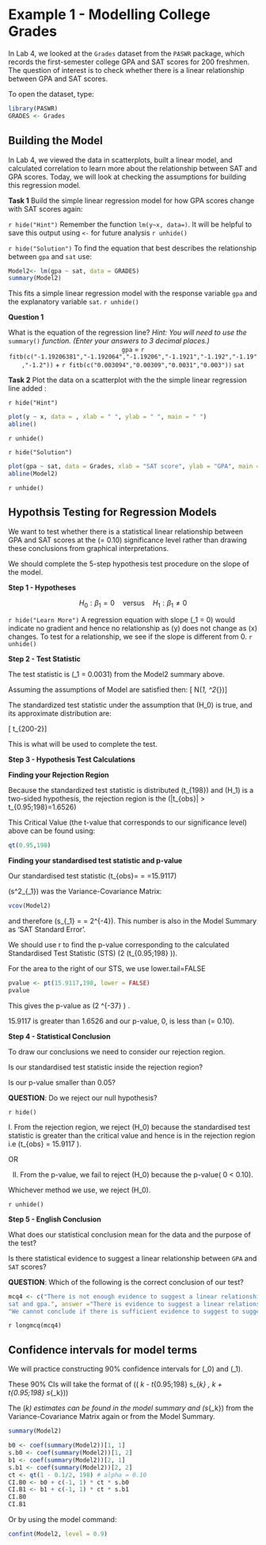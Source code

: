 # Example 1 - Modelling College Grades


In Lab 4, we looked at the `Grades` dataset from the `PASWR` package, which records the first-semester college GPA and SAT scores for 200 freshmen. The question of interest is to check whether there is a linear relationship between GPA and SAT scores. 

To open the dataset, type:
```r
library(PASWR)
GRADES <- Grades
```

## Building the Model

In Lab 4, we viewed the data in scatterplots, built a linear model, and calculated correlation to learn more about the relationship between SAT and GPA scores. Today, we will look at checking the assumptions for building this regression model.

**Task 1** Build the simple linear regression model for how GPA scores change with SAT scores again:

`r hide("Hint")`
Remember the function `lm(y~x, data=)`.
It will be helpful to save this output using `<-` for future analysis 
`r unhide()`

`r hide("Solution")`
To find the equation that best describes the relationship between `gpa` and `sat` use:
```r
Model2<- lm(gpa ~ sat, data = GRADES)
summary(Model2)
```

This fits a simple linear regression model with the response variable `gpa` and the explanatory variable `sat`.
`r unhide()`

**Question 1**

What is the equation of the regression line?
*Hint: You will need to use the* `summary()` *function. (Enter your answers to 3 decimal places.)*
<center> `gpa` = `r fitb(c("-1.19206381","-1.192064","-1.19206","-1.1921","-1.192","-1.19","-1.2"))` + `r fitb(c("0.003094","0.00309","0.0031","0.003"))` `sat` </center>


**Task 2** Plot the data on a scatterplot with the the simple linear regression line added :

`r hide("Hint")`
```r
plot(y ~ x, data = , xlab = " ", ylab = " ", main = " ")
abline()
```
`r unhide()`

`r hide("Solution")`
```r
plot(gpa ~ sat, data = Grades, xlab = "SAT score", ylab = "GPA", main = "Scatterplot of GPA versus SAT scores", pch=20)
abline(Model2)
```
`r unhide()`

## Hypothsis Testing for Regression Models

We want to test whether there is a statistical linear relationship between GPA and SAT scores at the \(\alpha = 0.10\) significance level rather than drawing these conclusions from graphical interpretations.

We should complete the 5-step hypothesis test procedure on the slope of the model.

**Step 1 - Hypotheses**


$$H_0 : \beta_1 = 0 \quad \text{versus} \quad H_1 : \beta_1 \neq 0$$


`r hide("Learn More")` 
A regression equation with slope \(\beta_1 = 0\) would indicate no gradient and hence no relationship as \(y\) does not change as \(x\) changes. To test for a relationship, we see if the slope is different from 0.
`r unhide()`



**Step 2 - Test Statistic**

The test statistic is \(\hat{\beta}_1 = 0.0031\) from the Model2 summary above.

Assuming the assumptions of Model are satisfied then:
\[\hat{\beta_1} \sim N(\beta_1, \sigma^2_{\hat{\beta_1}})\]


The standardized test statistic under the assumption that \(H_0\) is true, and its approximate distribution are:

\[\frac{\hat{\beta_1}-\beta_{1}}{s_{\hat{\beta}_1}} \sim t_{200-2}\]

This is what will be used to complete the test.


**Step 3 - Hypothesis Test Calculations**

**Finding your Rejection Region**

Because the standardized test statistic is distributed \(t_{198}\) and \(H_1\) is a two-sided hypothesis, the rejection region is the \(|t_{obs}| > t_{0.95;198}=1.6526\)

This Critical Value (the t-value that corresponds to our significance level) above can be found using:
```r
qt(0.95,198)
```

**Finding your standardised test statistic and p-value**

Our standardised test statistic \(t_{obs}=\frac{\hat{\beta_1}-\beta_{1}}{s_{\hat{\beta}_1}} = \frac{0.0031-0}{2\times10^{-4}}=15.9117\)

\(s^2_{\hat{\beta}_1}\) was the Variance-Covariance Matrix:
```r
vcov(Model2)
```

and therefore \(s_{\hat{\beta}_1} = \sqrt{3.782\times10^{-8}} = 2\times10^{-4}\). 
This number is also in the Model Summary as 'SAT Standard Error'.

We should use r to find the p-value corresponding to the calculated Standardised Test Statistic (STS) \(2 \times \mathrm{P}(t_{0.95;198} \geq  15.9117)\).

For the area to the right of our STS, we use lower.tail=FALSE
``` r
pvalue <- pt(15.9117,198, lower = FALSE)
pvalue
```

This gives the p-value as \(2 \times 1.46156\times10^{-37} \approx 0\) .


15.9117 is greater than 1.6526 and our p-value, 0, is less than \(\alpha = 0.10\).


**Step 4 - Statistical Conclusion**

To draw our conclusions we need to consider our rejection region.

Is our standardised test statistic inside the rejection region? 

Is our p-value smaller than 0.05?


**QUESTION**: Do we reject our null hypothesis?

`r hide()`

I. From the rejection region, we reject \(H_0\) because the standardised test statistic is greater than the critical value and hence is in the rejection region i.e \(t_{obs} = 15.9117 \geq 1.6526\).

OR

II. From the p-value, we fail to reject \(H_0\) because the p-value\( 0 < 0.10\).


Whichever method we use, we reject \(H_0\).

`r unhide()`

**Step 5 - English Conclusion**

What does our statistical conclusion mean for the data and the purpose of the test? 

Is there statistical evidence to suggest a linear relationship between `GPA` and `SAT` scores?

**QUESTION**: Which of the following is the correct conclusion of our test?
```r
mcq4 <- c("There is not enough evidence to suggest a linear relationship between sat and gpa.", "There is evidence to suggest a non-linear relationship between
sat and gpa.", answer ="There is evidence to suggest a linear relationship between sat and gpa.", 
"We cannot conclude if there is sufficient evidence to suggest to suggest a linear relationship between sat and gpa.")
```
`r longmcq(mcq4)`


## Confidence intervals for model terms

We will practice constructing 90% confidence intervals for \(\beta_0\) and \(\beta_1\).

These 90% CIs will take the format of \(\left( \hat{\beta}_k - t_{0.95;198} \cdot s_{\hat{\beta}_k} \text{ },\text{ } \hat{\beta}_k + t_{0.95;198} \cdot s_{\hat{\beta}_k}\right)\)

The \(\hat{\beta}_k\) estimates can be found in the model summary and \(s_{\beta_k}\) from the Variance-Covariance Matrix again or from the Model Summary.

```r
summary(Model2)
```

```r
b0 <- coef(summary(Model2))[1, 1]
s.b0 <- coef(summary(Model2))[1, 2]
b1 <- coef(summary(Model2))[2, 1]
s.b1 <- coef(summary(Model2))[2, 2]
ct <- qt(1 - 0.1/2, 198) # alpha = 0.10
CI.B0 <- b0 + c(-1, 1) * ct * s.b0
CI.B1 <- b1 + c(-1, 1) * ct * s.b1
CI.B0
CI.B1
```
Or by using the model command:

```r
confint(Model2, level = 0.9)
```